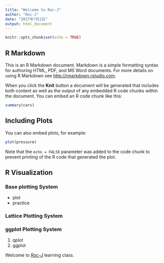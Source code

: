 ```yaml
---
title: "Welcome to Roc-J"
author: "Roc-J"
date: "2017年7月2日"
output: html_document
---
```


```r
knitr::opts_chunk$set(echo = TRUE)
```

## R Markdown

This is an R Markdown document. Markdown is a simple formatting syntax for authoring HTML, PDF, and MS Word documents. For more details on using R Markdown see <http://rmarkdown.rstudio.com>.

When you click the **Knit** button a document will be generated that includes both content as well as the output of any embedded R code chunks within the document. You can embed an R code chunk like this:

```r
summary(cars)
```

## Including Plots

You can also embed plots, for example:

```r
plot(pressure)
```

Note that the `echo = FALSE` parameter was added to the code chunk to prevent printing of the R code that generated the plot.


## R Visualization  

### Base plotting System  
- plot   
- practice  

### Lattice Plotting System 

### ggplot Plotting System  
1. qplot
2. ggplot

Welcome to [Roc-J](https://github.com/Roc-J/R) learning class.